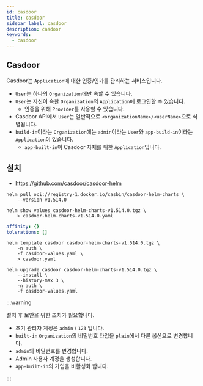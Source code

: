 ```yaml
---
id: casdoor
title: casdoor
sidebar_label: casdoor
description: casdoor
keywords:
  - casdoor
---
```


## Casdoor

Casdoor는 `Application`에 대한 인증/인가를 관리하는 서비스입니다.

- `User`는 하나의 `Organization`에만 속할 수 있습니다.
- `User`는 자신이 속한 `Organization`의 `Application`에 로그인할 수 있습니다.
  - 인증을 위해 `Provider`를 사용할 수 있습니다.
- Casdoor API에서 `User`는 일반적으로 `<organizationName>/<userName>`으로 식별됩니다.
- `build-in`이라는 `Organization`에는 `admin`이라는 `User`와 `app-build-in`이라는 `Application`이 있습니다.
  - `app-built-in`이 Casdoor 자체를 위한 `Application`입니다.

## 설치

- https://github.com/casdoor/casdoor-helm

```shell
helm pull oci://registry-1.docker.io/casbin/casdoor-helm-charts \
    --version v1.514.0
```

```shell
helm show values casdoor-helm-charts-v1.514.0.tgz \
    > casdoor-helm-charts-v1.514.0.yaml
```

```yaml title="casdoor-values.yaml"
affinity: {}
tolerations: []
```

```shell
helm template casdoor casdoor-helm-charts-v1.514.0.tgz \
    -n auth \
    -f casdoor-values.yaml \
    > casdoor.yaml
```

```shell
helm upgrade casdoor casdoor-helm-charts-v1.514.0.tgz \
    --install \
    --history-max 3 \
    -n auth \
    -f casdoor-values.yaml
```

:::warning

설치 후 보안을 위한 조치가 필요합니다.

- 초기 관리자 계정은 `admin` / `123` 입니다.
- `built-in` `Organization`의 비밀번호 타입을 `plain`에서 다른 옵션으로 변경합니다.
- `admin`의 비밀번호를 변경합니다.
- Admin 사용자 계정을 생성합니다.
- `app-built-in`의 가입을 비활성화 합니다.

:::
